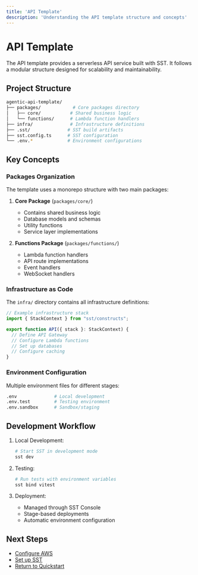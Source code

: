 ```yaml
---
title: 'API Template'
description: 'Understanding the API template structure and concepts'
---
```


# API Template

The API template provides a serverless API service built with SST. It follows a modular structure designed for scalability and maintainability.

## Project Structure

```bash
agentic-api-template/
├── packages/            # Core packages directory
│   ├── core/           # Shared business logic
│   └── functions/      # Lambda function handlers
├── infra/              # Infrastructure definitions
├── .sst/              # SST build artifacts
├── sst.config.ts      # SST configuration
└── .env.*             # Environment configurations
```

## Key Concepts

### Packages Organization

The template uses a monorepo structure with two main packages:

1. **Core Package** (`packages/core/`)
   - Contains shared business logic
   - Database models and schemas
   - Utility functions
   - Service layer implementations

2. **Functions Package** (`packages/functions/`)
   - Lambda function handlers
   - API route implementations
   - Event handlers
   - WebSocket handlers

### Infrastructure as Code

The `infra/` directory contains all infrastructure definitions:

```typescript
// Example infrastructure stack
import { StackContext } from "sst/constructs";

export function API({ stack }: StackContext) {
  // Define API Gateway
  // Configure Lambda functions
  // Set up databases
  // Configure caching
}
```

### Environment Configuration

Multiple environment files for different stages:

```bash
.env              # Local development
.env.test         # Testing environment
.env.sandbox      # Sandbox/staging
```

## Development Workflow

1. Local Development:
   ```bash
   # Start SST in development mode
   sst dev
   ```

2. Testing:
   ```bash
   # Run tests with environment variables
   sst bind vitest
   ```

3. Deployment:
   - Managed through SST Console
   - Stage-based deployments
   - Automatic environment configuration

## Next Steps

- [Configure AWS](/essentials/configuration/aws)
- [Set up SST](/essentials/configuration/sst)
- [Return to Quickstart](/quickstart) 